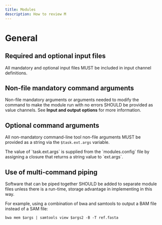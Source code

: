 ```yaml
---
title: Modules
description: How to review M
---
```



# General

## Required and optional input files

All mandatory and optional input files MUST be included in input channel definitions.

## Non-file mandatory command arguments

Non-file mandatory arguments or arguments needed to modify the command to make the module run with no errors SHOULD be provided as value channels. See **Input and output options** for more information.

## Optional command arguments

All non-mandatory command-line tool non-file arguments MUST be provided as a string via the `$task.ext.args` variable.

<Aside>
The value of `task.ext.args` is supplied from the `modules.config` file by assigning a closure that returns a string value to `ext.args`.
</Aside>

## Use of multi-command piping

Software that can be piped together SHOULD be added to separate module files unless there is a run-time, storage advantage in implementing in this way.

For example, using a combination of bwa and samtools to output a BAM file instead of a SAM file:

```
bwa mem $args | samtools view $args2 -B -T ref.fasta
```